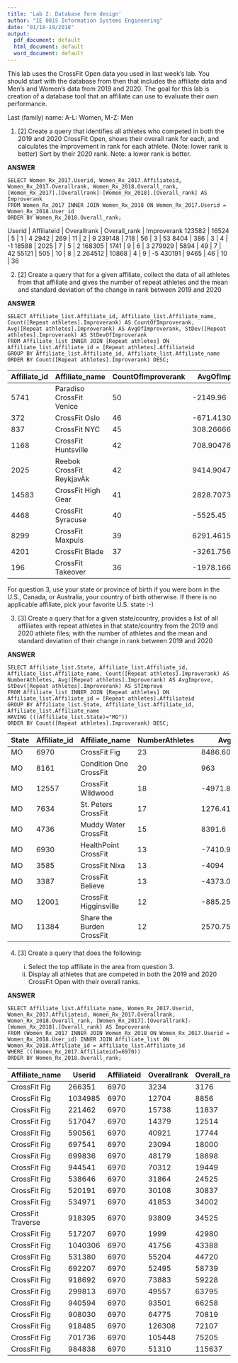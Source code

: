 ```yaml
---
title: 'Lab 2: Database form design'
author: "IE 0015 Information Systems Engineering"
date: "01/18-19/2018"
output:
  pdf_document: default
  html_document: default
  word_document: default
---
```



This lab uses the CrossFit Open data you used in last week's lab. You should start with the database from then that includes the affiliate data and Men's and Women's data from 2019 and 2020.  The goal for this lab is creation of a database tool that an affiliate can use to evaluate their own performance.

Last (family) name:  A-L: Women,  M-Z: Men

1. [2] Create a query that identifies all athletes who competed in both the 2019 and 2020 CrossFit Open, shows their overall rank for each, and calculates the improvement in rank for each athlete. (Note: lower rank is better)  Sort by their 2020 rank.  Note: a lower rank is better.


**ANSWER**
```
SELECT Women_Rx_2017.Userid, Women_Rx_2017.Affiliateid, Women_Rx_2017.Overallrank, Women_Rx_2018.Overall_rank, [Women_Rx_2017].[Overallrank]-[Women_Rx_2018].[Overall_rank] AS Improverank
FROM Women_Rx_2017 INNER JOIN Women_Rx_2018 ON Women_Rx_2017.Userid = Women_Rx_2018.User_id
ORDER BY Women_Rx_2018.Overall_rank;

```
Userid | Affiliateid | Overallrank | Overall_rank | Improverank
123582 | 16524 | 5 | 1 | 4
2942 | 269 | 11 | 2 | 9
239148 | 718 | 56 | 3 | 53
8404 | 386 | 3 | 4 | -1
18588 | 2025 | 7 | 5 | 2
168305 | 1741 | 9 | 6 | 3
279929 | 5894 | 49 | 7 | 42
55121 | 505 | 10 | 8 | 2
264512 | 10868 | 4 | 9 | -5
430191 | 9465 | 46 | 10 | 36


2. [2] Create a query that for a given affiliate, collect the data of all athletes from that affiliate and gives the number of repeat athletes and the mean and standard deviation of the change in rank between 2019 and 2020





**ANSWER**
```
SELECT Affiliate_list.Affiliate_id, Affiliate_list.Affiliate_name, Count([Repeat athletes].Improverank) AS CountOfImproverank, Avg([Repeat athletes].Improverank) AS AvgOfImproverank, StDev([Repeat athletes].Improverank) AS StDevOfImproverank
FROM Affiliate_list INNER JOIN [Repeat athletes] ON Affiliate_list.Affiliate_id = [Repeat athletes].Affiliateid
GROUP BY Affiliate_list.Affiliate_id, Affiliate_list.Affiliate_name
ORDER BY Count([Repeat athletes].Improverank) DESC;
```

Affiliate_id | Affiliate_name | CountOfImproverank | AvgOfImproverank | StDevOfImproverank
------------ | -------------- | ------------------ | ---------------- | ------------------
5741 | Paradiso CrossFit Venice | 50 | -2149.96 | 24341.0789742571
372 | CrossFit Oslo | 46 | -671.413043478261 | 28105.0145668594
837 | CrossFit NYC | 45 | 308.266666666667 | 25151.369911543
1168 | CrossFit Huntsville | 42 | 708.904761904762 | 33094.0916182857
2025 | Reebok CrossFit ReykjavÃk | 42 | 9414.90476190476 | 30944.1544066392
14583 | CrossFit High Gear | 41 | 2828.70731707317 | 16639.1662369902
4468 | CrossFit Syracuse | 40 | -5525.45 | 23892.6374776512
8299 | CrossFit Maxpuls | 39 | 6291.46153846154 | 25016.5575483688
4201 | CrossFit Blade | 37 | -3261.75675675676 | 15069.8933388642
196 | CrossFit Takeover | 36 | -1978.16666666667 | 32356.1423724858

For question 3, use your state or province of birth if you were born in the U.S., Canada, or Australia, your country of birth otherwise.  If there is no applicable affiliate, pick your favorite U.S. state :-)

3. [3] Create a query that for a given state/country, provides a list of all affiliates with repeat athletes in that state/country from the 2019 and 2020 athlete files; with the number of athletes and the mean and standard deviation of their change in rank between 2019 and 2020

**ANSWER**
```
SELECT Affiliate_list.State, Affiliate_list.Affiliate_id, Affiliate_list.Affiliate_name, Count([Repeat athletes].Improverank) AS NumberAthletes, Avg([Repeat athletes].Improverank) AS AvgImprove, StDev([Repeat athletes].Improverank) AS STImprove
FROM Affiliate_list INNER JOIN [Repeat athletes] ON Affiliate_list.Affiliate_id = [Repeat athletes].Affiliateid
GROUP BY Affiliate_list.State, Affiliate_list.Affiliate_id, Affiliate_list.Affiliate_name
HAVING (((Affiliate_list.State)="MO"))
ORDER BY Count([Repeat athletes].Improverank) DESC;
```

State | Affiliate_id | Affiliate_name | NumberAthletes | AvgImprove | STImprove
------ | ------| ------ | ------ | ------ | ------
MO | 6970 | CrossFit Fig | 23 | 8486.60869565217 | 27824.7062334229
MO | 8161 | Condition One CrossFit | 20 | 963 | 33700.9015059804
MO | 12557 | CrossFit Wildwood | 18 | -4971.83333333333 | 26646.5335704952
MO | 7634 | St. Peters CrossFit | 17 | 1276.41176470588 | 13535.7782010253
MO | 4736 | Muddy Water CrossFit | 15 | 8391.6 | 17737.7552565948
MO | 6930 | HealthPoint CrossFit | 13 | -7410.92307692308 | 22752.5409586913
MO | 3585 | CrossFit Nixa | 13 | -4094 | 20697.8147719351
MO | 3387 | CrossFit Believe | 13 | -4373.07692307692 | 22266.736740639
MO | 12001 | CrossFit Higginsville | 12 | -885.25 | 20939.8943347382
MO | 11384 | Share the Burden CrossFit | 12 | 2570.75 | 10930.1751805391


4. [3]  Create a query that does the following:

    i.  Select the top affiliate in the area from question 3.
    ii. Display all athletes that are competed in both the 2019 and 2020 CrossFit Open with their overall ranks.
    
    
**ANSWER**
```
SELECT Affiliate_list.Affiliate_name, Women_Rx_2017.Userid, Women_Rx_2017.Affiliateid, Women_Rx_2017.Overallrank, Women_Rx_2018.Overall_rank, [Women_Rx_2017].[Overallrank]-[Women_Rx_2018].[Overall_rank] AS Improverank
FROM (Women_Rx_2017 INNER JOIN Women_Rx_2018 ON Women_Rx_2017.Userid = Women_Rx_2018.User_id) INNER JOIN Affiliate_list ON Women_Rx_2018.Affiliate_id = Affiliate_list.Affiliate_id
WHERE (((Women_Rx_2017.Affiliateid)=6970))
ORDER BY Women_Rx_2018.Overall_rank;
```
    
Affiliate_name | Userid | Affiliateid | Overallrank | Overall_rank | Improverank
----- | ----- | ----- | ----- | ----- | ----- | 
CrossFit Fig | 266351 | 6970 | 3234 | 3176 | 58
CrossFit Fig | 1034985 | 6970 | 12704 | 8856 | 3848
CrossFit Fig | 221462 | 6970 | 15738 | 11837 | 3901
CrossFit Fig | 517047 | 6970 | 14379 | 12514 | 1865
CrossFit Fig | 590561 | 6970 | 40921 | 17744 | 23177
CrossFit Fig | 697541 | 6970 | 23094 | 18000 | 5094
CrossFit Fig | 699836 | 6970 | 48179 | 18898 | 29281
CrossFit Fig | 944541 | 6970 | 70312 | 19449 | 50863
CrossFit Fig | 538646 | 6970 | 31864 | 24525 | 7339
CrossFit Fig | 520191 | 6970 | 30108 | 30837 | -729
CrossFit Fig | 534971 | 6970 | 41853 | 34002 | 7851
CrossFit Traverse | 918395 | 6970 | 93809 | 34525 | 59284
CrossFit Fig | 517207 | 6970 | 1999 | 42980 | -40981
CrossFit Fig | 1040306 | 6970 | 41756 | 43388 | -1632
CrossFit Fig | 531380 | 6970 | 55204 | 44720 | 10484
CrossFit Fig | 692207 | 6970 | 52495 | 58739 | -6244
CrossFit Fig | 918692 | 6970 | 73883 | 59228 | 14655
CrossFit Fig | 299813 | 6970 | 49557 | 63795 | -14238
CrossFit Fig | 940594 | 6970 | 93501 | 66258 | 27243
CrossFit Fig | 908030 | 6970 | 64775 | 70819 | -6044
CrossFit Fig | 918485 | 6970 | 126308 | 72107 | 54201
CrossFit Fig | 701736 | 6970 | 105448 | 75205 | 30243
CrossFit Fig | 984838 | 6970 | 51310 | 115637 | -64327